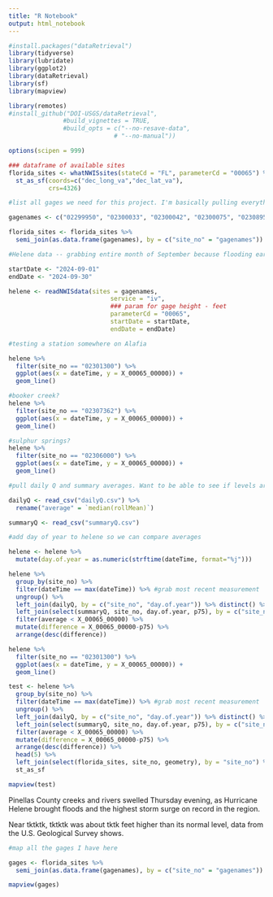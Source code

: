 ```yaml
---
title: "R Notebook"
output: html_notebook
---
```


```r
#install.packages("dataRetrieval")
library(tidyverse)
library(lubridate)
library(ggplot2)
library(dataRetrieval)
library(sf)
library(mapview)

library(remotes)
#install_github("DOI-USGS/dataRetrieval",
               #build_vignettes = TRUE, 
               #build_opts = c("--no-resave-data",
                             # "--no-manual"))

options(scipen = 999)
```

```r
### dataframe of available sites
florida_sites <- whatNWISsites(stateCd = "FL", parameterCd = "00065") %>%
  st_as_sf(coords=c("dec_long_va","dec_lat_va"),
           crs=4326) 
```

```r
#list all gages we need for this project. I'm basically pulling everything I can find. May need to get more once we know what regions to focus in?

gagenames <- c("02299950", "02300033", "02300042", "02300075", "02308950", "02308889", "02308889", "02308861", "02307780", "02309110", "02309200", "02307668", "02307669", "02307674", "02309415", "02309421", "02309425", "02309447", "02307496", "02307445", "02307362", "02307359", "02307032", "02307000", "02306647", "023066535", "02306500", "02306774", "02306950", "280311082282601", "02305851", "02306000", "02304000", "02304500", "02301750", "02301740", "02303205", "02301500", "02300700", "02301300", "02310000", "02310300", "02310322", "02309740", "02309848", "02310288", "02310356", "02310280", "02298608")

```
```r
florida_sites <- florida_sites %>% 
  semi_join(as.data.frame(gagenames), by = c("site_no" = "gagenames"))
```


```r
#Helene data -- grabbing entire month of September because flooding early in the month could screw up estimates

startDate <- "2024-09-01"
endDate <- "2024-09-30"

helene <- readNWISdata(sites = gagenames,
                            service = "iv", 
                            ### param for gage height - feet
                            parameterCd = "00065", 
                            startDate = startDate,
                            endDate = endDate) 
```

```r
#testing a station somewhere on Alafia

helene %>% 
  filter(site_no == "02301300") %>% 
  ggplot(aes(x = dateTime, y = X_00065_00000)) +
  geom_line()

#booker creek?
helene %>% 
  filter(site_no == "02307362") %>% 
  ggplot(aes(x = dateTime, y = X_00065_00000)) +
  geom_line()

#sulphur springs?
helene %>% 
  filter(site_no == "02306000") %>% 
  ggplot(aes(x = dateTime, y = X_00065_00000)) +
  geom_line()

```

```r
#pull daily Q and summary averages. Want to be able to see if levels are above average and/or above highest percentile

dailyQ <- read_csv("dailyQ.csv") %>% 
  rename("average" = `median(rollMean)`)

summaryQ <- read_csv("summaryQ.csv") 
```
```r
#add day of year to helene so we can compare averages

helene <- helene %>% 
  mutate(day.of.year = as.numeric(strftime(dateTime, format="%j")))

helene %>% 
  group_by(site_no) %>% 
  filter(dateTime == max(dateTime)) %>% #grab most recent measurement
  ungroup() %>% 
  left_join(dailyQ, by = c("site_no", "day.of.year")) %>% distinct() %>% 
  left_join(select(summaryQ, site_no, day.of.year, p75), by = c("site_no", "day.of.year")) %>% distinct() %>% 
  filter(average < X_00065_00000) %>% 
  mutate(difference = X_00065_00000-p75) %>% 
  arrange(desc(difference))
```

```r
helene %>% 
  filter(site_no == "02301300") %>% 
  ggplot(aes(x = dateTime, y = X_00065_00000)) +
  geom_line()
```
```r
test <- helene %>% 
  group_by(site_no) %>% 
  filter(dateTime == max(dateTime)) %>% #grab most recent measurement
  ungroup() %>% 
  left_join(dailyQ, by = c("site_no", "day.of.year")) %>% distinct() %>% 
  left_join(select(summaryQ, site_no, day.of.year, p75), by = c("site_no", "day.of.year")) %>% distinct() %>% 
  filter(average < X_00065_00000) %>% 
  mutate(difference = X_00065_00000-p75) %>% 
  arrange(desc(difference)) %>% 
  head(5) %>% 
  left_join(select(florida_sites, site_no, geometry), by = "site_no") %>% 
  st_as_sf

mapview(test)
```

Pinellas County creeks and rivers swelled Thursday evening, as Hurricane Helene brought floods and the highest storm surge on record in the region.

Near tktktk, tktktk was about tktk feet higher than its normal level, data from the U.S. Geological Survey shows. 



```r
#map all the gages I have here

gages <- florida_sites %>% 
  semi_join(as.data.frame(gagenames), by = c("site_no" = "gagenames"))

mapview(gages)
```